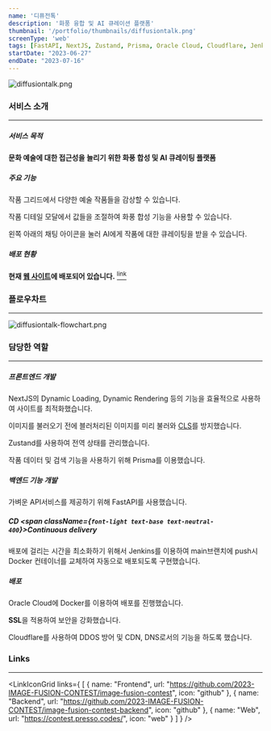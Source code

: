 ```yaml
---
name: '디퓨전톡'
description: '화풍 융합 및 AI 큐레이션 플랫폼'
thumbnail: '/portfolio/thumbnails/diffusiontalk.png'
screenType: 'web'
tags: [FastAPI, NextJS, Zustand, Prisma, Oracle Cloud, Cloudflare, Jenkins, Docker, SSL, OpenAI, MySQL]
startDate: "2023-06-27"
endDate: "2023-07-16"
---
```


![diffusiontalk.png](/portfolio/thumbnails/diffusiontalk.png)

### 서비스 소개

---

##### 서비스 목적

**문화 예술에 대한 접근성을 늘리기 위한 화풍 합성 및 AI 큐레이팅 플랫폼**

##### 주요 기능

작품 그리드에서 다양한 예술 작품들을 감상할 수 있습니다.

작품 디테일 모달에서 값들을 조절하여 화풍 합성 기능을 사용할 수 있습니다.

왼쪽 아래의 채팅 아이콘을 눌러 AI에게 작품에 대한 큐레이팅을 받을 수 있습니다.

##### 배포 현황

**현재 [웹 사이트](https://contest.presso.codes/)에 배포되어 있습니다.** [<sup>link</sup>](#links)

### 플로우차트

---

![diffusiontalk-flowchart.png](/portfolio/diffusiontalk-flowchart.png)

### 담당한 역할

---

##### 프론트엔드 개발

NextJS의 Dynamic Loading, Dynamic Rendering 등의 기능을 효율적으로 사용하여 사이트를 최적화했습니다.

이미지를 불러오기 전에 블러처리된 이미지를 미리 불러와 [CLS](https://nextjs.org/learn/seo/web-performance/cls)를 방지했습니다.

Zustand를 사용하여 전역 상태를 관리했습니다.

작품 데이터 및 검색 기능을 사용하기 위해 Prisma를 이용했습니다.

##### 백엔드 기능 개발

가벼운 API서비스를 제공하기 위해 FastAPI를 사용했습니다.

##### CD <span className={`font-light text-base text-neutral-400`}>Continuous delivery</span>

배포에 걸리는 시간을 최소화하기 위해서 Jenkins를 이용하여 main브랜치에 push시 Docker 컨테이너를 교체하여 자동으로 배포되도록 구현했습니다.

##### 배포

Oracle Cloud에 Docker를 이용하여 배포를 진행했습니다.

**SSL**을 적용하여 보안을 강화했습니다.

Cloudflare를 사용하여 DDOS 방어 및 CDN, DNS로서의 기능을 하도록 했습니다.

### Links

---

<LinkIconGrid
    links={
        [
            {
                name: "Frontend",
                url: "https://github.com/2023-IMAGE-FUSION-CONTEST/image-fusion-contest",
                icon: "github"
            },
            {
                name: "Backend",
                url: "https://github.com/2023-IMAGE-FUSION-CONTEST/image-fusion-contest-backend",
                icon: "github"
            },
            {
                name: "Web",
                url: "https://contest.presso.codes/",
                icon: "web"
            }
        ]
    }
/>
